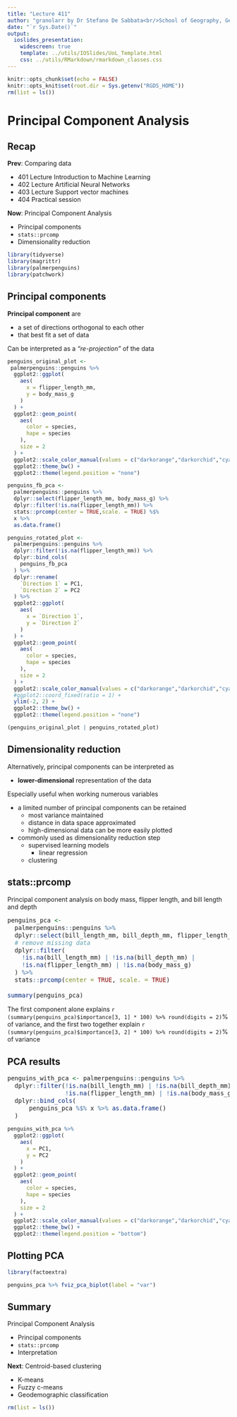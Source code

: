 ```yaml
---
title: "Lecture 411"
author: "granolarr by Dr Stefano De Sabbata<br/>School of Geography, Geology, and the Env.<br/>University of Leicester<br/><a href=\"https://github.com/sdesabbata/granolarr\">github.com/sdesabbata/granolarr</a><br/><a href=\"mailto:s.desabbata@le.ac.uk\">s.desabbata&commat;le.ac.uk</a> &vert; <a href=\"https://twitter.com/maps4thought\">&commat;maps4thought</a><br/>licensed under <a href=\"https://www.gnu.org/licenses/gpl-3.0.html\">GNU GPL v3.0</a>"
date: "`r Sys.Date()`"
output:
  ioslides_presentation:
    widescreen: true
    template: ../utils/IOSlides/UoL_Template.html
    css: ../utils/RMarkdown/rmarkdown_classes.css
---
```


```r
knitr::opts_chunk$set(echo = FALSE)
knitr::opts_knit$set(root.dir = Sys.getenv("RGDS_HOME"))
rm(list = ls())
```

<style type="text/css">
.small_r_all pre{
  font-size: 16px;
  line-height: 18px;
}
.small_r_output pre:not(.prettyprint){
  font-size: 16px;
  line-height: 18px;
}
.verysmall_r_output pre:not(.prettyprint){
  font-size: 12px;
  line-height: 14px;
}
</style>



# Principal Component Analysis

## Recap

**Prev**: Comparing data

- 401 Lecture Introduction to Machine Learning
- 402 Lecture Artificial Neural Networks
- 403 Lecture Support vector machines
- 404 Practical session

**Now**: Principal Component Analysis

- Principal components
- `stats::prcomp`
- Dimensionality reduction



```r
library(tidyverse)
library(magrittr)  
library(palmerpenguins)
library(patchwork)
```


## Principal components

**Principal component** are 

- a set of directions orthogonal to each other
- that best fit a set of data

Can be interpreted as a *"re-projection"* of the data

```r
penguins_original_plot <-
 palmerpenguins::penguins %>%
  ggplot2::ggplot(
    aes(
      x = flipper_length_mm, 
      y = body_mass_g
    )
  ) +
  ggplot2::geom_point(
    aes(
      color = species,
      hape = species
    ),
    size = 2
  ) +
  ggplot2::scale_color_manual(values = c("darkorange","darkorchid","cyan4")) +
  ggplot2::theme_bw() +
  ggplot2::theme(legend.position = "none")

penguins_fb_pca <-
  palmerpenguins::penguins %>%
  dplyr::select(flipper_length_mm, body_mass_g) %>%
  dplyr::filter(!is.na(flipper_length_mm)) %>%
  stats::prcomp(center = TRUE,scale. = TRUE) %$%
  x %>%
  as.data.frame()

penguins_rotated_plot <-
  palmerpenguins::penguins %>%
  dplyr::filter(!is.na(flipper_length_mm)) %>%
  dplyr::bind_cols(
    penguins_fb_pca
  ) %>%
  dplyr::rename(
    `Direction 1` = PC1,
    `Direction 2` = PC2
  ) %>%
  ggplot2::ggplot(
    aes(
      x = `Direction 1`, 
      y = `Direction 2`
    )
  ) +
  ggplot2::geom_point(
    aes(
      color = species,
      hape = species
    ),
    size = 2
  ) +
  ggplot2::scale_color_manual(values = c("darkorange","darkorchid","cyan4")) +
  #ggplot2::coord_fixed(ratio = 1) +
  ylim(-2, 2) +
  ggplot2::theme_bw() +
  ggplot2::theme(legend.position = "none")

(penguins_original_plot | penguins_rotated_plot)
```


## Dimensionality reduction

Alternatively, principal components can be interpreted as 

- **lower-dimensional** representation of the data

Especially useful when working numerous variables

- a limited number of principal components can be retained
  - most variance maintained
  - distance in data space approximated
  - high-dimensional data can be more easily plotted 
- commonly used as dimensionality reduction step
  - supervised learning models
    - linear regression
  - clustering
  

## stats::prcomp

Principal component analysis on body mass, flipper length, and bill length and depth

<div class="small_r_all">

```r
penguins_pca <-
  palmerpenguins::penguins %>%
  dplyr::select(bill_length_mm, bill_depth_mm, flipper_length_mm, body_mass_g) %>%
  # remove missing data
  dplyr::filter(
    !is.na(bill_length_mm) | !is.na(bill_depth_mm) |
    !is.na(flipper_length_mm) | !is.na(body_mass_g)
  ) %>%
  stats::prcomp(center = TRUE, scale. = TRUE) 

summary(penguins_pca)
```

</div>

The first component alone explains `r (summary(penguins_pca)$importance[3, 1] * 100) %>% round(digits = 2)`% of variance, and the first two together explain `r (summary(penguins_pca)$importance[3, 2] * 100) %>% round(digits = 2)`% of variance



## PCA results

<div class="small_r_all">

```r
penguins_with_pca <- palmerpenguins::penguins %>%
  dplyr::filter(!is.na(bill_length_mm) | !is.na(bill_depth_mm) | 
                !is.na(flipper_length_mm) | !is.na(body_mass_g)) %>%
  dplyr::bind_cols(
      penguins_pca %$% x %>% as.data.frame()
  )
```

</div>

```r
penguins_with_pca %>%
  ggplot2::ggplot(
    aes(
      x = PC1, 
      y = PC2
    )
  ) +
  ggplot2::geom_point(
    aes(
      color = species,
      hape = species
    ),
    size = 2
  ) +
  ggplot2::scale_color_manual(values = c("darkorange","darkorchid","cyan4")) +
  ggplot2::theme_bw() +
  ggplot2::theme(legend.position = "bottom")
```


## Plotting PCA

```r
library(factoextra)

penguins_pca %>% fviz_pca_biplot(label = "var")
```


## Summary

Principal Component Analysis

- Principal components
- `stats::prcomp`
- Interpretation

**Next**: Centroid-based clustering

- K-means
- Fuzzy c-means
- Geodemographic classification


```r
rm(list = ls())
```
